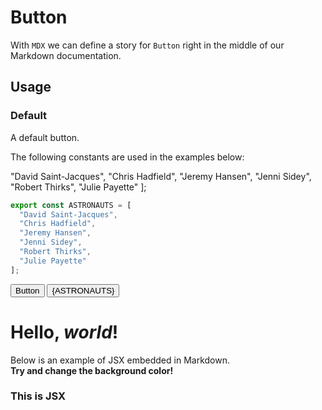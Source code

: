<!--- Button.stories.mdx --->

<!--- This is your Story template function, shown here in React -->


<Meta title="MDX/Button/Button" component={Button} />

# Button

With `MDX` we can define a story for `Button` right in the middle of our Markdown documentation.

## Usage

### Default

A default button.

The following constants are used in the examples below:

  "David Saint-Jacques",
  "Chris Hadfield",
  "Jeremy Hansen",
  "Jenni Sidey",
  "Robert Thirks",
  "Julie Payette"
];

```javascript
export const ASTRONAUTS = [
  "David Saint-Jacques",
  "Chris Hadfield",
  "Jeremy Hansen",
  "Jenni Sidey",
  "Robert Thirks",
  "Julie Payette"
];
```

<Canvas>
  <Story name="Default Button">
      <Button>Button</Button>
  </Story>
</Canvas>

<Canvas>
  <Story name="Default Button 2">
      <Button>{ASTRONAUTS}</Button>
  </Story>
</Canvas>

# Hello, *world*!

Below is an example of JSX embedded in Markdown. <br /> **Try and change
the background color!**

<div style={{ padding: '20px', backgroundColor: 'tomato' }}>
  <h3>This is JSX</h3>
</div>